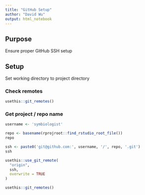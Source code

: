 ```yaml
---
title: "GitHub Setup"
author: "David Wu"
output: html_notebook
---
```

## Purpose
Ensure proper GitHub SSH setup 

## Setup
Set working directory to project directory

### Check remotes
```r
usethis::git_remotes()
```
### Get project / repo name

```r
username <- 'symbiologist'
```

```r
repo <- basename(rprojroot::find_rstudio_root_file())
repo
```
```r
ssh <- paste0('git@github.com:', username, '/', repo, '.git')
ssh
```


```r
usethis::use_git_remote(
  "origin",
  ssh,
  overwrite = TRUE
)

usethis::git_remotes()
```

